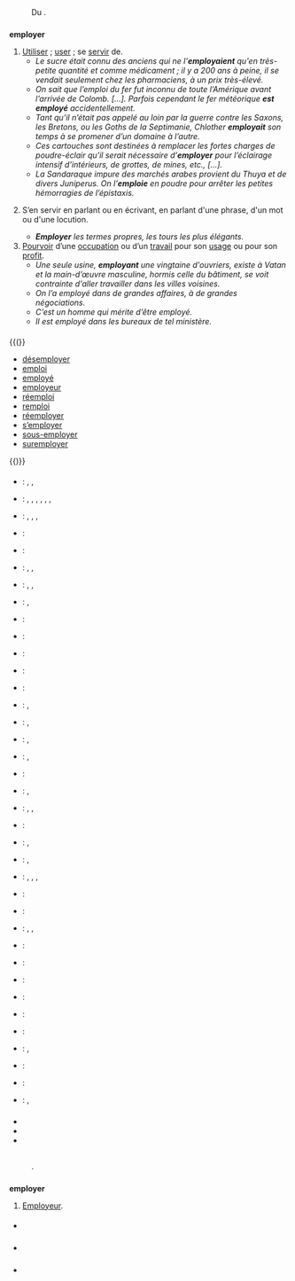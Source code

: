 == {{langue|fr}} ==
=== {{S|étymologie}} ===
: Du {{étyl|la|fr|mot=implico|dif=implicāre|sens=impliquer}}.

=== {{S|verbe|fr}} ===
'''employer''' {{pron|ɑ̃.plwa.je|fr}} {{t|fr}} {{conj|grp=1|fr}} {{lien pronominal|'}}
# [[utiliser|Utiliser]] ; [[user]] ; se [[servir]] de.
#* ''Le sucre était connu des anciens qui ne l’'''employaient''' qu'en très-petite quantité et comme médicament ; il y a 200 ans à peine, il se vendait seulement chez les pharmaciens, à un prix très-élevé.'' {{source|{{Citation/Edmond Nivoit/Notions élémentaires sur l’industrie dans le département des Ardennes/1869|119}}}}
#* ''On sait que l’emploi du fer fut inconnu de toute l’Amérique avant l’arrivée de Colomb. […]. Parfois cependant le fer météorique '''est employé''' accidentellement.'' {{source|{{w|René Thévenin}} & {{w|Paul Coze}}, ''Mœurs et Histoire des Indiens Peaux-Rouges'', Payot, 1929, 2{{e}} éd., p.18}}
#* ''Tant qu’il n’était pas appelé au loin par la guerre contre les Saxons, les Bretons, ou les Goths de la Septimanie, Chlother '''employait''' son temps à se promener d’un domaine à l’autre.'' {{source|{{w|Augustin Thierry}}, ''Récits des temps mérovingiens'', 1{{er}} récit : ''Les quatre fils de Chlother Ier — Leur caractère — Leurs mariages — Histoire de Galeswinthe (561-568)'', 1833–1837}}
#* ''Ces cartouches sont destinées à remplacer les fortes charges de poudre-éclair qu'il serait nécessaire d’'''employer''' pour l’éclairage intensif d'intérieurs, de grottes, de mines, etc., […].'' {{source|''Agenda Lumière 1930'', Paris : Société Lumière & librairie Gauthier-Villars, page 413}}
#* ''La Sandaraque impure des marchés arabes provient du Thuya et de divers Juniperus. On l’'''emploie''' en poudre pour arrêter les petites hémorragies de l’épistaxis.'' {{source|''Bulletin des sciences pharmacologiques'', 1921, vol. 28, page 23}}
# {{spécialement}} {{lexique|grammaire|fr}} S’en servir en parlant ou en écrivant, en parlant d'une phrase, d'un mot ou d'une locution.
#* '''''Employer''' les termes propres, les tours les plus élégants.''
# [[pourvoir|Pourvoir]] d’une [[occupation]] ou d’un [[travail]] pour son [[usage]] ou pour son [[profit]].
#* ''Une seule usine, '''employant''' une vingtaine d'ouvriers, existe à Vatan et la main-d’œuvre masculine, hormis celle du bâtiment, se voit contrainte d'aller travailler dans les villes voisines.'' {{source|Marc Michon, ''Petite histoire de Vatan'', impr. Lecante, 1971, page 57}}
#* ''On l’a employé dans de grandes affaires, à de grandes négociations.''
#* ''C’est un homme qui mérite d’être employé.''
#* ''Il est employé dans les bureaux de tel ministère.''

==== {{S|apparentés}} ====
{{(}}
* [[désemployer]]
* [[emploi]]
* [[employé]]
* [[employeur]]
* [[réemploi]]
* [[remploi]]
* [[réemployer]]
* [[s’employer]]
* [[sous-employer]]
* [[suremployer]]
{{)}}

==== {{S|traductions}} ====
{{trad-début|Utiliser}}
* {{T|af}} : {{trad+|af|gebruik}}, {{trad-|af|benut}}, {{trad-|af|benuttig}}
* {{T|de}} : {{trad+|de|benutzen}}, {{trad+|de|benützen}}, {{trad+|de|anwenden}}, {{trad+|de|brauchen}}, {{trad+|de|gebrauchen}}, {{trad+|de|verwenden}}, {{trad+|de|verwerten}}
* {{T|en}} : {{trad+|en|employ}}, {{trad+|en|use}}, {{trad+|en|make use of}}, {{trad-|en|turn to account}}
* {{T|eu}} : {{trad-|eu|enplegatu}}
* {{T|ca}} : {{trad+|ca|emprar}}
* {{T|co}} : {{trad-|co|impiicà}}, {{trad+|co|usà}}, {{trad-|co|servesi}}
* {{T|da}} : {{trad+|da|benytte}}, {{trad+|da|bruge}}, {{trad-|da|tilbringe}}
* {{T|es}} : {{trad+|es|usar}}, {{trad+|es|emplear}}
* {{T|eo}} : {{trad+|eo|uzi}}
* {{T|fo}} : {{trad-|fo|nýta}}
* {{T|fi}} : {{trad+|fi|käyttää}}
* {{T|fy}} : {{trad+|fy|brûke}}
* {{T|gallo}} : {{trad|gallo|alouer}}
* {{T|hu}} : {{trad+|hu|alkalmaz}}, {{trad+|hu|használ}}
* {{T|io}} : {{trad+|io|uzar}}, {{trad+|io|employar}}
* {{T|is}} : {{trad-|is|brúka}}, {{trad+|is|nota}}
* {{T|it}} : {{trad+|it|impiegare}}, {{trad+|it|usare}}
* {{T|la}} : {{trad-|la|uti}}
* {{T|ms}} : {{trad-|ms|gunakan}}, {{trad-|ms|menggunakan}}
* {{T|nl}} : {{trad+|nl|aanwenden}}, {{trad+|nl|benutten}}, {{trad+|nl|gebruiken}}
* {{T|oc}} : {{trad+|oc|emplegar}}
* {{T|pap}} : {{trad|pap|usa}}, {{trad|pap|uza}}
* {{T|pl}} : {{trad+|pl|używać}}, {{trad+|pl|stosować}}
* {{T|pt}} : {{trad+|pt|empregar}}, {{trad-|pt|servir-se de}}, {{trad+|pt|usar}}, {{trad+|pt|despender}}
* {{T|ro}} : {{trad+|ro|folosi}}
* {{T|ru}} : {{trad+|ru|использовать}}
* {{T|sv}} : {{trad+|sv|använda}}, {{trad+|sv|begagna}}, {{trad+|sv|bruka}}
* {{T|tl}} : {{trad-|tl|gamítin}}
* {{T|cs}} : {{trad-|cs|zaměstnat}}
* {{T|tr}} : {{trad+|tr|kullanmak}}
* {{T|vi}} : {{trad+|vi|dùng}}
* {{T|wa}} : {{trad+|wa|eployî}}
* {{T|zu}} : {{trad-|zu|-sebenzisa}}
{{trad-fin}}

{{trad-début|Donner un métier}}
* {{T|de}} : {{trad+|de|anstellen}}, {{trad+|de|einstellen}}
* {{T|gallo}} : {{trad|gallo|alouer}}
* {{T|nl}} : {{trad+|nl|tewerkstellen}}
* {{T|no}} : {{trad-|no|ansette}}, {{trad-|no|tilsette}}
{{trad-fin}}

=== {{S|prononciation}} ===
* {{pron|ɑ̃.plwa.je|fr}}
* {{écouter|lang=fr|France <!-- précisez svp la ville ou la région -->|ɑ̃.plwa.je|audio=Fr-employer.ogg}}
* {{écouter|lang=fr|France (Toulouse)||audio=LL-Q150 (fra)-Lepticed7-employer.wav}}

== {{langue|en}} ==
=== {{S|étymologie}} ===
: {{composé de|m=1|employ|-er|lang=en}}.

=== {{S|nom|en}} ===
{{en-nom-rég}}
'''employer''' {{pron|ɛm.ˈplɔ.jər|en}}
# [[employeur|Employeur]].

==== {{S|antonymes}} ====
* {{lien|employee|en}}

=== {{S|prononciation}} ===
* {{écouter|Sud de l'Angleterre (Royaume-Uni)||lang=en|audio=LL-Q1860 (eng)-Vealhurl-employer.wav}}

=== {{S|voir aussi}} ===
* {{WP|lang=en}}
